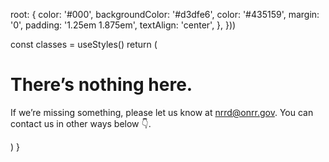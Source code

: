 
  root: {
    color: '#000',
    backgroundColor: '#d3dfe6',
    color: '#435159',
    margin: '0',
    padding: '1.25em 1.875em',
    textAlign: 'center',
  },
}))

  const classes = useStyles()
  return (
    <DefaultLayout>
      <SEO title="404: Not found" />
      <Container className={classes.root} maxWidth={false}>
        <Container maxWidth="lg">
          <div>
            <Rig404 />
            <div>
              <h1>There’s nothing here.</h1>
              <p>If we’re missing something, please let us know at <a href="mailto:nrrd@onrr.gov">nrrd@onrr.gov</a>. You can contact us in other ways below 👇.</p>
            </div>
          </div>
        </Container>
      </Container>
    </DefaultLayout>
  )
}
